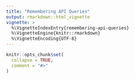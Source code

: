 ```yaml
---
title: "Remembering API Queries"
output: rmarkdown::html_vignette
vignette: >
  %\VignetteIndexEntry{remembering-api-queries}
  %\VignetteEngine{knitr::rmarkdown}
  %\VignetteEncoding{UTF-8}
---
```


```r
knitr::opts_chunk$set(
  collapse = TRUE,
  comment = "#>"
)
```


